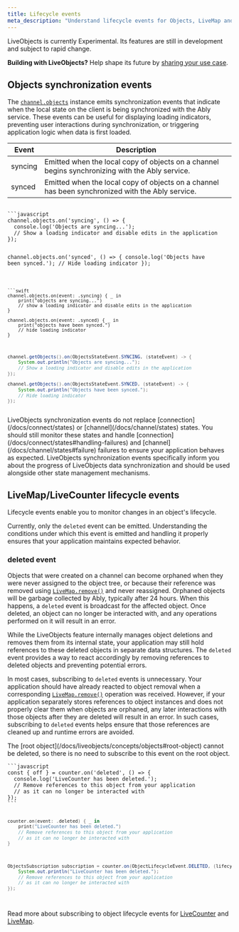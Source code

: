 ```yaml
---
title: Lifecycle events
meta_description: "Understand lifecycle events for Objects, LiveMap and LiveCounter to track synchronization events and object deletions."
---
```


<Aside data-type='experimental'>
LiveObjects is currently Experimental. Its features are still in development and subject to rapid change.

**Building with LiveObjects?** Help shape its future by [sharing your use case](https://44qpp.share.hsforms.com/2fZobHQA1ToyRfB9xqZYQmQ).
</Aside>

## Objects synchronization events <a id="synchronization"/>

The [`channel.objects`](/docs/api/realtime-sdk/channels#objects) instance emits synchronization events that indicate when the local state on the client is being synchronized with the Ably service. These events can be useful for displaying loading indicators, preventing user interactions during synchronization, or triggering application logic when data is first loaded.

| Event | Description |
| ----- | ----------- |
| syncing | Emitted when the local copy of objects on a channel begins synchronizing with the Ably service. |
| synced | Emitted when the local copy of objects on a channel has been synchronized with the Ably service. |

<Code>
```javascript
channel.objects.on('syncing', () => {
  console.log('Objects are syncing...');
  // Show a loading indicator and disable edits in the application
});

channel.objects.on('synced', () => {
  console.log('Objects have been synced.');
  // Hide loading indicator
});
```

```swift
channel.objects.on(event: .syncing) { _ in
    print("objects are syncing...")
    // show a loading indicator and disable edits in the application
}

channel.objects.on(event: .synced) { _ in
    print("objects have been synced.")
    // hide loading indicator
}
```

```java
channel.getObjects().on(ObjectsStateEvent.SYNCING, (stateEvent) -> {
    System.out.println("Objects are syncing...");
    // Show a loading indicator and disable edits in the application
});

channel.getObjects().on(ObjectsStateEvent.SYNCED, (stateEvent) -> {
    System.out.println("Objects have been synced.");
    // Hide loading indicator
});
```
</Code>

<Aside data-type='important'>
LiveObjects synchronization events do not replace [connection](/docs/connect/states) or [channel](/docs/channel/states) states. You should still monitor these states and handle [connection](/docs/connect/states#handling-failures) and [channel](/docs/channel/states#failure) failures to ensure your application behaves as expected. LiveObjects synchronization events specifically inform you about the progress of LiveObjects data synchronization and should be used alongside other state management mechanisms.
</Aside>

## LiveMap/LiveCounter lifecycle events <a id="objects-lifecycle"/>

Lifecycle events enable you to monitor changes in an object's lifecycle.

Currently, only the `deleted` event can be emitted. Understanding the conditions under which this event is emitted and handling it properly ensures that your application maintains expected behavior.

### deleted event <a id="objects-deleted"/>

Objects that were created on a channel can become orphaned when they were never assigned to the object tree, or because their reference was removed using [`LiveMap.remove()`](/docs/liveobjects/map#remove) and never reassigned. Orphaned objects will be garbage collected by Ably, typically after 24 hours. When this happens, a `deleted` event is broadcast for the affected object. Once deleted, an object can no longer be interacted with, and any operations performed on it will result in an error.

While the LiveObjects feature internally manages object deletions and removes them from its internal state, your application may still hold references to these deleted objects in separate data structures. The `deleted` event provides a way to react accordingly by removing references to deleted objects and preventing potential errors.

In most cases, subscribing to `deleted` events is unnecessary. Your application should have already reacted to object removal when a corresponding [`LiveMap.remove()`](/docs/liveobjects/map#remove) operation was received. However, if your application separately stores references to object instances and does not properly clear them when objects are orphaned, any later interactions with those objects after they are deleted will result in an error. In such cases, subscribing to `deleted` events helps ensure that those references are cleaned up and runtime errors are avoided.

<Aside data-type='note'>
The [root object](/docs/liveobjects/concepts/objects#root-object) cannot be deleted, so there is no need to subscribe to this event on the root object.
</Aside>

<Code>
```javascript
const { off } = counter.on('deleted', () => {
  console.log('LiveCounter has been deleted.');
  // Remove references to this object from your application
  // as it can no longer be interacted with
});
```

```swift
counter.on(event: .deleted) { _ in
    print("LiveCounter has been deleted.")
    // Remove references to this object from your application
    // as it can no longer be interacted with
}
```

```java
ObjectsSubscription subscription = counter.on(ObjectLifecycleEvent.DELETED, (lifecycleEvent) -> {
    System.out.println("LiveCounter has been deleted.");
    // Remove references to this object from your application
    // as it can no longer be interacted with
});
```
</Code>

Read more about subscribing to object lifecycle events for [LiveCounter](/docs/liveobjects/counter#subscribe-lifecycle) and [LiveMap](/docs/liveobjects/map#subscribe-lifecycle).
